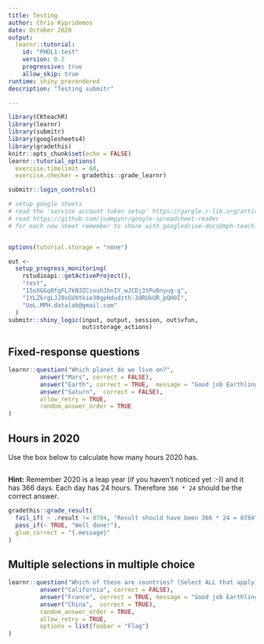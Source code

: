 ```yaml
---
title: Testing
author: Chris Kypridemos
date: October 2020
output: 
  learnr::tutorial:
    id: "PHDL1-test"
    version: 0.2
    progressive: true
    allow_skip: true
runtime: shiny_prerendered
description: "Testing submitr"

---
```


```r
library(CKteachR)
library(learnr)
library(submitr) 
library(googlesheets4) 
library(gradethis) 
knitr::opts_chunk$set(echo = FALSE)
learnr::tutorial_options(
  exercise.timelimit = 60, 
  exercise.checker = gradethis::grade_learnr) 
```

```r
submitr::login_controls()
```



```r
# setup google sheets
# read the 'service account token setup' https://gargle.r-lib.org/articles/get-api-credentials.html#service-account-token-1
# read https://github.com/juampynr/google-spreadsheet-reader
# for each new sheet remember to share with googledrive-docs@mph-teaching.iam.gserviceaccount.com


options(tutorial.storage = "none")

out <-
  setup_progress_monitoring(
    rstudioapi::getActiveProject(),
    "test",
    "15oXGGq0fgFL7kN3ZCcouhJhnIY_wJCDj3tPu6nyug-g",
    "1YLZkrgLJJ0sGVXtkie30gpHdudzth-3dRUkUR_pQH0I",
    "UoL.MPH.datalab@gmail.com"
  )
submitr::shiny_logic(input, output, session, out$vfun,
                     out$storage_actions)
```

<!--End of submitr setup-->



## Fixed-response questions

```r
learnr::question("Which planet do we live on?",
         answer("Mars", correct = FALSE),
         answer("Earth", correct = TRUE,  message = "Good job Earthling!"),
         answer("Saturn",  correct = FALSE),
         allow_retry = TRUE,
         random_answer_order = TRUE
)
```


## Hours in 2020
Use the box below to calculate how many hours 2020 has. 

```r

```

<div id="hours-in-2020-hint">
**Hint:** Remember 2020 is a leap year (if you haven't noticed yet :-)) and it has 366 days. Each day has 24 hours. Therefore `366 * 24` should be the correct answer. 
</div>



```r
gradethis::grade_result(
  fail_if( ~ .result != 8784, "Result should have been 366 * 24 = 8784"),
  pass_if(~ TRUE, "Well done!"),
  glue_correct = "{.message}"
)
```


## Multiple selections in multiple choice

```r
learnr::question("Which of these are countries? (Select ALL that apply)",
         answer("California", correct = FALSE),
         answer("France", correct = TRUE, message = "Good job Earthling!"),  
         answer("China",  correct = TRUE),
         random_answer_order = TRUE,
         allow_retry = TRUE,
         options = list(foobar = "Flag")
)
```



